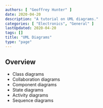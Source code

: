 ```yaml
---
authors: [ "Geoffrey Hunter" ]
date: 2020-04-20
description: "A tutorial on UML diagrams."
categories: [ "Electronics", "General" ]
lastUpdated: 2020-04-20
tags: []
title: "UML Diagrams"
type: "page"
---
```



<WarningIsNotes />

## Overview

* Class diagrams
* Collaboration diagrams
* Component diagrams
* State diagrams
* Activity diagrams
* Sequence diagrams